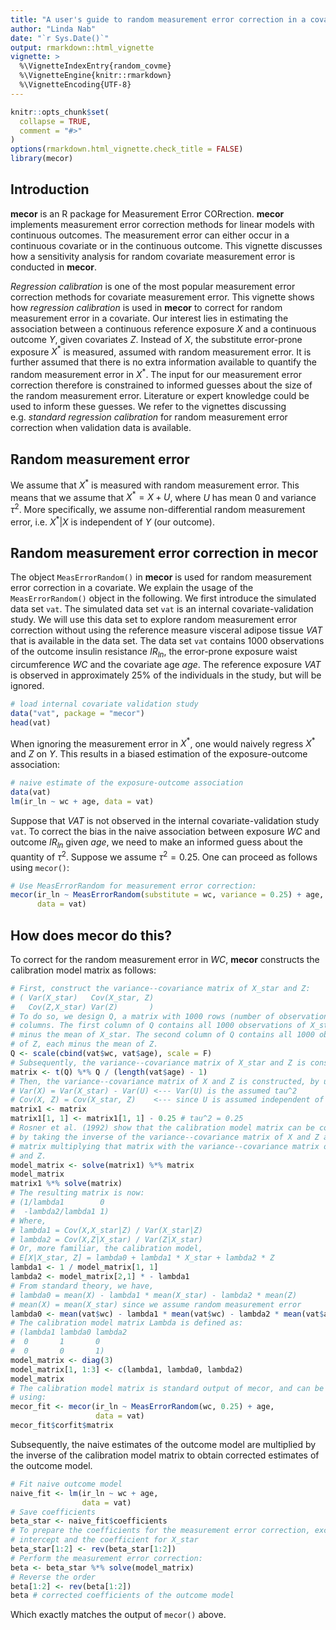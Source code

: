 ```yaml
---
title: "A user's guide to random measurement error correction in a covariate for R"
author: "Linda Nab"
date: "`r Sys.Date()`"
output: rmarkdown::html_vignette
vignette: >
  %\VignetteIndexEntry{random_covme}
  %\VignetteEngine{knitr::rmarkdown}
  %\VignetteEncoding{UTF-8}
---
```


```r
knitr::opts_chunk$set(
  collapse = TRUE,
  comment = "#>"
)
options(rmarkdown.html_vignette.check_title = FALSE)
library(mecor)
```

## Introduction
__mecor__ is an R package for Measurement Error CORrection. __mecor__ implements measurement error correction methods for linear models with continuous outcomes. The measurement error can either occur in a continuous covariate or in the continuous outcome. This vignette discusses how a sensitivity analysis for random covariate measurement error is conducted in __mecor__. 

*Regression calibration* is one of the most popular measurement error correction methods for covariate measurement error. This vignette shows how *regression calibration* is used in __mecor__ to correct for random measurement error in a covariate. Our interest lies in estimating the association between a continuous reference exposure $X$ and a continuous outcome $Y$, given covariates $Z$. Instead of $X$, the substitute error-prone exposure $X^*$ is measured, assumed with random measurement error. It is further assumed that there is no extra information available to quantify the random measurement error in $X^*$. The input for our measurement error correction therefore is constrained to informed guesses about the size of the random measurement error. Literature or expert knowledge could be used to inform these guesses. We refer to the vignettes discussing e.g. *standard regression calibration* for random measurement error correction when validation data is available.

## Random measurement error
We assume that $X^*$ is measured with random measurement error. This means that we assume that $X^* = X + U$, where $U$ has mean 0 and variance $\tau^2$. More specifically, we assume non-differential random measurement error, i.e. $X^*|X$ is independent of $Y$ (our outcome). 

## Random measurement error correction in __mecor__
The object `MeasErrorRandom()` in __mecor__ is used for random measurement error correction in a covariate. We explain the usage of the `MeasErrorRandom()` object in the following. We first introduce the simulated data set `vat`. The simulated data set `vat` is an internal covariate-validation study. We will use this data set to explore random measurement error correction without using the reference measure visceral adipose tissue $VAT$ that is available in the data set. The data set `vat` contains 1000 observations of the outcome insulin resistance $IR_{ln}$, the error-prone exposure waist circumference $WC$ and the covariate age $age$. The reference exposure $VAT$ is observed in approximately 25% of the individuals in the study, but will be ignored.
```r
# load internal covariate validation study
data("vat", package = "mecor")
head(vat)
```
When ignoring the measurement error in $X^*$, one would naively regress $X^*$ and $Z$ on $Y$. This results in a biased estimation of the exposure-outcome association:
```r
# naive estimate of the exposure-outcome association
data(vat)
lm(ir_ln ~ wc + age, data = vat)
```
Suppose that  $VAT$ is not observed in the internal covariate-validation study `vat`. To correct the bias in the naive association between exposure $WC$ and outcome $IR_{ln}$ given $age$, we need to make an informed guess about the quantity of $\tau^2$. Suppose we assume $\tau^2 = 0.25$. One can proceed as follows using `mecor()`:
```r
# Use MeasErrorRandom for measurement error correction:
mecor(ir_ln ~ MeasErrorRandom(substitute = wc, variance = 0.25) + age,
      data = vat)
```

## How does __mecor__ do this?
To correct for the random measurement error in $WC$, __mecor__ constructs the calibration model matrix as follows:
```r
# First, construct the variance--covariance matrix of X_star and Z: 
# ( Var(X_star)   Cov(X_star, Z)
#   Cov(Z,X_star) Var(Z)       )
# To do so, we design Q, a matrix with 1000 rows (number of observations) and 2 
# columns. The first column of Q contains all 1000 observations of X_star, each 
# minus the mean of X_star. The second column of Q contains all 1000 obervations 
# of Z, each minus the mean of Z. 
Q <- scale(cbind(vat$wc, vat$age), scale = F)
# Subsequently, the variance--covariance matrix of X_star and Z is constructed:
matrix <- t(Q) %*% Q / (length(vat$age) - 1)
# Then, the variance--covariance matrix of X and Z is constructed, by using:
# Var(X) = Var(X_star) - Var(U) <--- Var(U) is the assumed tau^2
# Cov(X, Z) = Cov(X_star, Z)    <--- since U is assumed independent of Z
matrix1 <- matrix
matrix1[1, 1] <- matrix1[1, 1] - 0.25 # tau^2 = 0.25
# Rosner et al. (1992) show that the calibration model matrix can be constructed
# by taking the inverse of the variance--covariance matrix of X and Z and by
# matrix multiplying that matrix with the variance--covariance matrix of X_star
# and Z. 
model_matrix <- solve(matrix1) %*% matrix
model_matrix
matrix1 %*% solve(matrix)
# The resulting matrix is now:
# (1/lambda1        0
#  -lambda2/lambda1 1)
# Where,
# lambda1 = Cov(X,X_star|Z) / Var(X_star|Z)
# lambda2 = Cov(X,Z|X_star) / Var(Z|X_star) 
# Or, more familiar, the calibration model,
# E[X|X_star, Z] = lambda0 + lambda1 * X_star + lambda2 * Z
lambda1 <- 1 / model_matrix[1, 1]
lambda2 <- model_matrix[2,1] * - lambda1
# From standard theory, we have,
# lambda0 = mean(X) - lambda1 * mean(X_star) - lambda2 * mean(Z)
# mean(X) = mean(X_star) since we assume random measurement error
lambda0 <- mean(vat$wc) - lambda1 * mean(vat$wc) - lambda2 * mean(vat$age)
# The calibration model matrix Lambda is defined as:
# (lambda1 lambda0 lambda2
#  0       1       0
#  0       0       1)
model_matrix <- diag(3)
model_matrix[1, 1:3] <- c(lambda1, lambda0, lambda2)
model_matrix
# The calibration model matrix is standard output of mecor, and can be found
# using:
mecor_fit <- mecor(ir_ln ~ MeasErrorRandom(wc, 0.25) + age,
                   data = vat)
mecor_fit$corfit$matrix
```
Subsequently, the naive estimates of the outcome model are multiplied by the inverse of the calibration model matrix to obtain corrected estimates of the outcome model. 
```r
# Fit naive outcome model
naive_fit <- lm(ir_ln ~ wc + age, 
                data = vat)
# Save coefficients
beta_star <- naive_fit$coefficients
# To prepare the coefficients for the measurement error correction, exchange the
# intercept and the coefficient for X_star
beta_star[1:2] <- rev(beta_star[1:2]) 
# Perform the measurement error correction:
beta <- beta_star %*% solve(model_matrix)
# Reverse the order 
beta[1:2] <- rev(beta[1:2])
beta # corrected coefficients of the outcome model
```
Which exactly matches the output of `mecor()` above.



